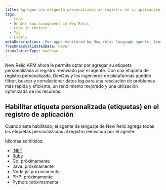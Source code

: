```yaml
---
title: Agregue una etiqueta personalizada al registro de la aplicación
tags:
  - Logs
  - Enable log management in New Relic
  - Logs in context
  - Tag
  - Labels
metaDescription: 'For apps monitored by New relic language agents, learn how to add custome tags (labels) to logs.'
freshnessValidatedDate: never
translationType: machine
---
```


New Relic APM ahora le permite optar por agregar su etiqueta personalizada al registro reenviado por el agente. Con una etiqueta de registro personalizada, DevOps y los ingenieros de plataformas pueden filtrar, buscar y correlacionar datos log para una resolución de problemas más rápida y eficiente, un rendimiento mejorado y una utilización optimizada de los recursos.

## Habilitar etiqueta personalizada (etiquetas) en el registro de aplicación

Cuando está habilitado, el agente de lenguaje de New Relic agrega todas las etiquetas personalizadas al registro reenviado por el agente.

Idiomas admitidos:

* [.NET](/docs/apm/agents/net-agent/configuration/net-agent-configuration)
* [Ruby](/docs.newrelic.com/docs/apm/agents/ruby-agent/configuration/ruby-agent-configuration/)
* Go: próximamente
* Java: próximamente
* Node.js: próximamente
* PHP: próximamente
* Python: próximamente